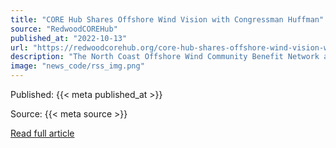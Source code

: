 ```yaml
---
title: "CORE Hub Shares Offshore Wind Vision with Congressman Huffman"
source: "RedwoodCOREHub"
published_at: "2022-10-13"
url: "https://redwoodcorehub.org/core-hub-shares-offshore-wind-vision-with-congressman-huffman/?utm_source=rss&utm_medium=rss&utm_campaign=core-hub-shares-offshore-wind-vision-with-congressman-huffman"
description: "The North Coast Offshore Wind Community Benefit Network and the Redwood CORE Hub had an opportunity to meet with U.S. Congressman Jared Huffman on Wednesday, Oct. 5, to discuss how the Congressman might support the community benefit recommendations and lease stipulations outlined in the Network’s comments submitted to the Bureau of Ocean Energy Management on [&#8230;]"
image: "news_code/rss_img.png"
---
```



  Published: {{< meta published_at >}}
  

  Source: {{< meta source >}}
  

  [Read full article]({{< meta url >}})
  

